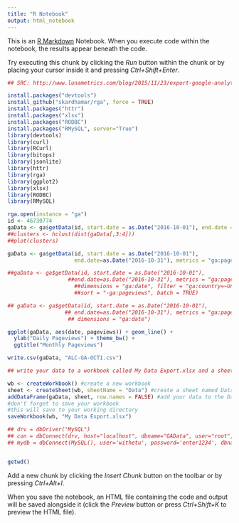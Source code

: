 ```yaml
---
title: "R Notebook"
output: html_notebook
---
```


This is an [R Markdown](http://rmarkdown.rstudio.com) Notebook. When you execute code within the notebook, the results appear beneath the code. 

Try executing this chunk by clicking the *Run* button within the chunk or by placing your cursor inside it and pressing *Ctrl+Shift+Enter*. 

```r
## SRC: http://www.lunametrics.com/blog/2015/11/23/export-google-analytics-data-with-r/ 

install.packages("devtools")
install_github("skardhamar/rga", force = TRUE)
install.packages("httr")
install.packages("xlsx")
install.packages("RODBC")
install.packages("RMySQL", server="True")
library(devtools)
library(curl)
library(RCurl)
library(bitops)
library(jsonlite)
library(httr)
library(rga)
library(ggplot2)
library(xlsx)
library(RODBC)
library(RMySQL)

rga.open(instance = "ga")
id <- 46730774
gaData <- ga$getData(id, start.date = as.Date("2016-10-01"), end.date = as.Date("2016-10-31"))
##clusters <- hclust(dist(gaData[,3:4]))
##plot(clusters)

gaData <- ga$getData(id, start.date = as.Date("2016-10-01"), 
                     end.date=as.Date("2016-10-31"), metrics = "ga:pageviews,ga:BounceRate,ga:AvgSessionDuration")

##gaData <- ga$getData(id, start.date = as.Date("2016-10-01"), 
                   ##end.date=as.Date("2016-10-31"), metrics = "ga:pageviews,ga:entrances",
                     ##dimensions = "ga:date", filter = "ga:country=~United States|Canada;ga:medium==organic",
                     ##sort = "-ga:pageviews", batch = TRUE)

## gaData <- ga$getData(id, start.date = as.Date("2016-10-01"), 
                  ## end.date=as.Date("2016-10-31"), metrics = "ga:pageviews",
                   ## dimensions = "ga:date")

ggplot(gaData, aes(date, pageviews)) + geom_line() + 
  ylab("Daily Pageviews") + theme_bw() + 
  ggtitle("Monthly Pageviews")

write.csv(gaData, "ALC-GA-OCT1.csv")

## write your data to a workbook called My Data Export.xlsx and a sheet called Data

wb <- createWorkbook() #create a new workbook
sheet <- createSheet(wb, sheetName = "Data") #create a sheet named Data
addDataFrame(gaData, sheet, row.names = FALSE) #add your data to the Data sheet
#don't forget to save your workbook
#this will save to your working directory
saveWorkbook(wb, "My Data Export.xlsx")

## drv = dbDriver("MySQL")
## con = dbConnect(drv, host="localhost", dbname="GAData", user="root", pass="enter1234")
## mydb = dbConnect(MySQL(), user='withetu', password='enter1234', dbname='GA-Data', host='localhost')


getwd()
```

Add a new chunk by clicking the *Insert Chunk* button on the toolbar or by pressing *Ctrl+Alt+I*.

When you save the notebook, an HTML file containing the code and output will be saved alongside it (click the *Preview* button or press *Ctrl+Shift+K* to preview the HTML file).
